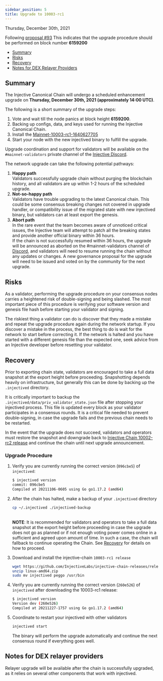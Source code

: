 ```yaml
---
sidebar_position: 5
title: Upgrade to 10003-rc1
---
```


Thursday, December 30th, 2021

Following [proposal #93](https://injhub.com/proposals/93) This indicates that the upgrade procedure should be performed on block number **6159200**

* [Summary](#summary)
* [Risks](#risks)
* [Recovery](#recovery)
* [Notes for DEX Relayer Providers](#notes-for-dex-relayer-providers)

## Summary

The Injective Canonical Chain will undergo a scheduled enhancement upgrade on **Thursday, December 30th, 2021 (approximately 14:00 UTC)**.

The following is a short summary of the upgrade steps:

1. Vote and wait till the node panics at block height **6159200**.
2. Backing up configs, data, and keys used for running the Injective Canonical Chain.
3. Install the [Mainnet-10003-rc1-1640627705](https://github.com/InjectiveLabs/injective-chain-releases/releases/tag/v1.1.1-1640627705)
4. Start your node with the new injectived binary to fulfill the upgrade.

Upgrade coordination and support for validators will be available on the `#mainnet-validators` private channel of the [Injective Discord](https://discord.gg/injective).

The network upgrade can take the following potential pathways:

1. **Happy path**\
   Validators successfully upgrade chain without purging the blockchain history, and all validators are up within 1-2 hours of the scheduled upgrade.
2. **Not-so-happy path**\
   Validators have trouble upgrading to the latest Canonical chain. This could be some consensus breaking changes not covered in upgrade handler, or compatibility issue of the migrated state with new injectived binary, but validators can at least export the genesis.
3. **Abort path**\
   In the rare event that the team becomes aware of unnoticed critical issues, the Injective team will attempt to patch all the breaking states and provide another official binary within 36 hours.\
   If the chain is not successfully resumed within 36 hours, the upgrade will be announced as aborted on the #mainnet-validators channel of [Discord](https://discord.gg/injective), and validators will need to resume running the chain without any updates or changes. A new governance proposal for the upgrade will need to be issued and voted on by the community for the next upgrade.

## Risks

As a validator, performing the upgrade procedure on your consensus nodes carries a heightened risk of double-signing and being slashed. The most important piece of this procedure is verifying your software version and genesis file hash before starting your validator and signing.

The riskiest thing a validator can do is discover that they made a mistake and repeat the upgrade procedure again during the network startup. If you discover a mistake in the process, the best thing to do is wait for the network to start before correcting it. If the network is halted and you have started with a different genesis file than the expected one, seek advice from an Injective developer before resetting your validator.

## Recovery

Prior to exporting chain state, validators are encouraged to take a full data snapshot at the export height before proceeding. Snapshotting depends heavily on infrastructure, but generally this can be done by backing up the `.injectived` directory.

It is critically important to backup the `.injectived/data/priv_validator_state.json` file after stopping your injectived process. This file is updated every block as your validator participates in a consensus rounds. It is a critical file needed to prevent double-signing, in case the upgrade fails and the previous chain needs to be restarted.

In the event that the upgrade does not succeed, validators and operators must restore the snapshot and downgrade back to [Injective Chain 10002-rc2 release](https://github.com/InjectiveLabs/injective-chain-releases/releases/tag/v1.1.1-1636733798) and continue the chain until next upgrade announcement.

### Upgrade Procedure

1.  Verify you are currently running the correct version (`096cbe5`) of `injectived`:

    ```bash
    $ injectived version
    commit: 096cbe5
    Compiled at 20211106-0605 using Go go1.17.2 (amd64)

    ```
2.  After the chain has halted, make a backup of your `.injectived` directory

    ```bash
    cp ~/.injectived ./injectived-backup
    ```

    \
    **NOTE**: It is recommended for validators and operators to take a full data snapshot at the export height before proceeding in case the upgrade does not go as planned or if not enough voting power comes online in a sufficient and agreed upon amount of time. In such a case, the chain will fallback to continue operating the Chain. See [Recovery](#recovery) for details on how to proceed.
3.  Download and install the injective-chain `10003-rc1 release`

    ```bash
    wget https://github.com/InjectiveLabs/injective-chain-releases/releases/download/v1.1.1-1640627705/linux-amd64.zip
    unzip linux-amd64.zip
    sudo mv injectived peggo /usr/bin
    ```
4.  Verify you are currently running the correct version (`260e526`) of `injectived` after downloading the 10003-rc1 release:

    ```bash
    $ injectived version
    Version dev (260e526)
    Compiled at 20211227-1757 using Go go1.17.2 (amd64)
    ```
5.  Coordinate to restart your injectived with other validators

    ```bash
    injectived start
    ```

    The binary will perform the upgrade automatically and continue the next consensus round if everything goes well.

## Notes for DEX relayer providers

Relayer upgrade will be available after the chain is successfully upgraded, as it relies on several other components that work with injectived.

